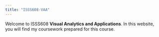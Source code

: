 ```yaml
---
title: "ISSS608-VAA"
---
```


Welcome to ISSS608 **Visual Analytics and Applications**. In this website, you will find my coursework prepared for this course.
